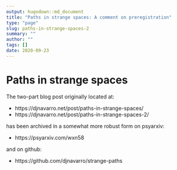 ```yaml
---
output: hugodown::md_document
title: "Paths in strange spaces: A comment on preregistration"
type: "page"
slug: paths-in-strange-spaces-2
summary: ""
author: ""
tags: []
date: 2020-09-23
---
```


# Paths in strange spaces

The two-part blog post originally located at:

- https://djnavarro.net/post/paths-in-strange-spaces/
- https://djnavarro.net/post/paths-in-strange-spaces-2/

has been archived in a somewhat more robust form on psyarxiv:

- https://psyarxiv.com/wxn58

and on github:

- https://github.com/djnavarro/strange-paths

